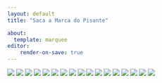 ```yaml
---
layout: default
title: "Saca a Marca do Pisante"

about:
  template: marquee
editor: 
    render-on-save: true
---
```

![](../assets/img/landscapes/WhatsApp Image 2023-07-07 at 08.49.09.jpeg)
![](../assets/img/landscapes/WhatsApp Image 2023-07-07 at 08.56.55.jpeg)
![](../assets/img/landscapes/WhatsApp Image 2023-07-07 at 08.48.40.jpeg)
![](../assets/img/landscapes/WhatsApp Image 2023-07-07 at 08.51.13.jpeg)
![](../assets/img/landscapes/WhatsApp Image 2023-07-07 at 08.49.43.jpeg)
![](../assets/img/landscapes/WhatsApp Image 2023-07-07 at 08.51.52.jpeg)
![](../assets/img/landscapes/WhatsApp Image 2023-07-07 at 08.52.26.jpeg)
![](../assets/img/landscapes/WhatsApp Image 2023-07-07 at 08.55.19.jpeg)
![](../assets/img/landscapes/WhatsApp Image 2023-07-07 at 08.54.51.jpeg)
![](../assets/img/landscapes/WhatsApp Image 2023-07-07 at 08.50.35.jpeg)
![](../assets/img/landscapes/WhatsApp Image 2023-07-07 at 08.53.17.jpeg)
![](../assets/img/landscapes/WhatsApp Image 2023-07-11 at 08.58.20.jpeg)
![](../assets/img/landscapes/WhatsApp Image 2023-07-11 at 08.58.21.jpeg)
![](../assets/img/landscapes/WhatsApp Image 2023-07-10 at 19.31.44.jpeg)
![](../assets/img/landscapes/WhatsApp Image 2023-07-10 at 19.34.06.jpeg)
![](../assets/img/landscapes/WhatsApp Image 2023-07-11 at 08.37.21.jpeg)
![](../assets/img/landscapes/WhatsApp Image 2023-07-11 at 08.37.47.jpeg)